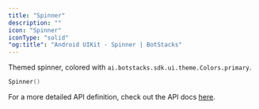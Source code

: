 ```yaml
---
title: "Spinner"
description: ""
icon: "Spinner"
iconType: "solid"
"og:title": "Android UIKit - Spinner | BotStacks"
---
```


Themed spinner, colored with `ai.botstacks.sdk.ui.theme.Colors.primary`.

```Kotlin
Spinner()
```

For a more detailed API definition, check out the API docs [here](https://docs.botstacks.ai/api-reference/introduction).
